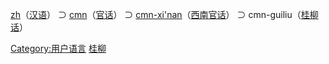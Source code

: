 [[:Category:Zh_使用者|zh]]（[[汉语|汉语]]） ⊃ [[:Category:Cmn_使用者|cmn]]（[[官话|官话]]） ⊃ [[:Category:Cmn-xi'nan_使用者|cmn-xi'nan]]（[[西南官话|西南官话]]） ⊃ cmn-guiliu（[[桂柳话|桂柳话]]）

{{Babels|cmn-guiliu|nativename=桂柳话|zhname=桂柳话|wikipedia=guiliu}}

[[Category:用户语言|Category:用户语言]]
[[Category:Cmn-xi'nan_使用者|桂柳]]
